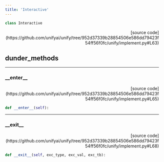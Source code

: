 ```yaml
---
title: 'Interactive'
---
```


```python
class Interactive
```

<p align="right">[source code](https://github.com/unifyai/unify/tree/952d37339b28854506e586dd79423f54ff56f0fc/unify/implement.py#L63)</p>



## dunder_methods

---

### \_\_enter\_\_

<p align="right">[source code](https://github.com/unifyai/unify/tree/952d37339b28854506e586dd79423f54ff56f0fc/unify/implement.py#L65)</p>

```python
def __enter__(self):
```



---

### \_\_exit\_\_

<p align="right">[source code](https://github.com/unifyai/unify/tree/952d37339b28854506e586dd79423f54ff56f0fc/unify/implement.py#L68)</p>

```python
def __exit__(self, exc_type, exc_val, exc_tb):
```

